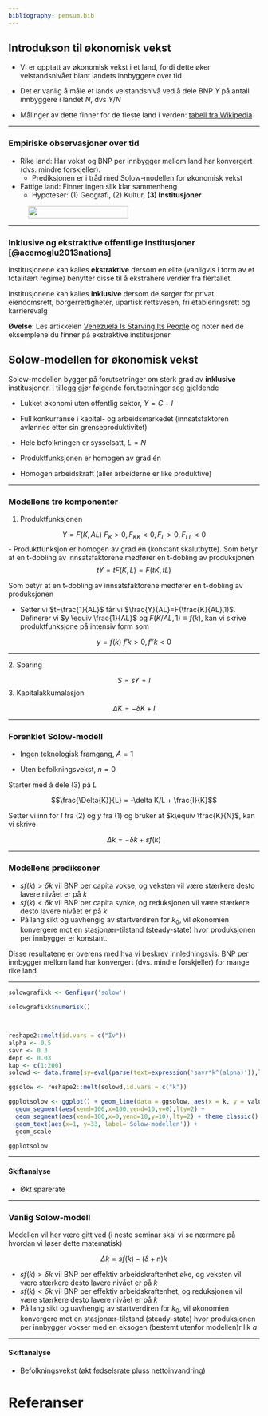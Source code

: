 ```yaml
---
bibliography: pensum.bib
---
```


## Introdukson til økonomisk vekst

- Vi er opptatt av økonomisk vekst i et land,  fordi dette øker velstandsnivået blant landets innbyggere over tid

- Det er vanlig å måle et lands velstandsnivå ved å dele BNP $Y$ på antall innbyggere i landet $N$, dvs $Y/N$

- Målinger av dette finner for de fleste land i verden:  [tabell fra Wikipedia](https://en.wikipedia.org/wiki/List_of_countries_by_GDP_(PPP)_per_capita)

---

### Empiriske observasjoner over tid

- Rike land: Har vokst og BNP per innbygger mellom land har konvergert (dvs. mindre forskjeller).
    + Prediksjonen er i tråd med Solow-modellen for økonomisk vekst
    
- Fattige land: Finner ingen slik klar sammenheng
    + Hypoteser: (1) Geografi, (2) Kultur, **(3) Institusjoner**

<figure>
<img id='grere' src="bilder/northsouthchina.png" height="25px" width="200px" />
</figure>

---

###  Inklusive og ekstraktive offentlige institusjoner [@acemoglu2013nations]

Institusjonene kan kalles **ekstraktive** dersom en elite (vanligvis i form av et totalitært regime) benytter disse til å ekstrahere verdier fra flertallet. 

Institusjonene kan kalles **inklusive** dersom de sørger for privat eiendomsrett, borgerrettigheter, upartisk 
rettsvesen, fri etableringsrett og karrierevalg

**Øvelse**: Les artikkelen [Venezuela Is Starving Its People](artikler/del2_venezuela.pdf) og noter ned de eksemplene du finner på ekstraktive institusjoner 

## Solow-modellen for økonomisk vekst 

Solow-modellen bygger på forutsetninger om sterk grad av **inklusive** institusjoner. I tillegg gjør følgende forutsetninger seg gjeldende

-  Lukket økonomi uten offentlig sektor, $Y = C + I$

- Full konkurranse i kapital- og arbeidsmarkedet (innsatsfaktoren avlønnes etter sin grenseproduktivitet)

- Hele befolkningen er sysselsatt, $L=N$

- Produktfunksjonen er homogen av grad én

- Homogen arbeidskraft (aller arbeiderne er like produktive)

---

### Modellens tre komponenter

1. Produktfunksjonen

$$Y=F(K,AL) \text{ } F_{K}>0, F_{KK}<0, F_{L}>0, F_{LL}<0$$
- Produktfunksjon er homogen av grad én (konstant skalutbytte). Som betyr at en t-dobling av innsatsfaktorene medfører en t-dobling av produksjonen
$$tY=tF(K,L)=F(tK,tL)$$ 

Som betyr at en t-dobling av innsatsfaktorene medfører en t-dobling av produksjonen

- Setter vi $t=\frac{1}{AL}$ får vi $\frac{Y}{AL}=F(\frac{K}{AL},1)$. Definerer vi $y \equiv \frac{1}{AL}$ og $F(K/AL,1) \equiv f(k)$, kan vi skrive produktfunksjone på intensiv form som 

$$y=f(k) \text{ } f'{k}>0, f''{k}<0$$

---

$\text{2.}$ Sparing

$$S=sY=I$$
3. Kapitalakkumalasjon

$$\Delta K=-\delta K + I$$

---

### Forenklet Solow-modell

- Ingen teknologisk framgang, $A=1$

- Uten befolkningsvekst, $n=0$

Starter med å dele $(3)$ på $L$

$$\frac{\Delta{K}}{L} = -\delta K/L + \frac{I}{K}$$

Setter vi inn for $I$ fra (2) og $y$ fra (1) og bruker at $k\equiv \frac{K}{N}$, kan vi skrive

$$\Delta{k} = -\delta k + sf(k)$$

---

### Modellens prediksoner
- $sf(k)> \delta k$ vil BNP per capita vokse, og veksten vil være stærkere desto lavere nivået er på $k$ 
- $sf(k)< \delta k$ vil BNP per capita synke, og reduksjonen vil være stærkere desto lavere nivået er på $k$   
- På lang sikt og uavhengig av startverdiren for $k_{0}$, vil økonomien konvergere mot en stasjonær-tilstand (steady-state) hvor
produksjonen per innbygger er konstant.


Disse resultatene er overens med hva vi beskrev innledningsvis: BNP per innbygger mellom land har konvergert (dvs. mindre forskjeller) for mange rike land.

---

```r
solowgrafikk <- Genfigur('solow')

solowgrafikk$numerisk()



reshape2::melt(id.vars = c("Iv"))
alpha <- 0.5
savr <- 0.3
depr <- 0.03
kap <- c(1:200)
solowd <- data.frame(sy=eval(parse(text=expression('savr*k^(alpha)')),list(k=kap)),y=eval(parse(text=expression('k^(alpha)')),list(k=kap)), k=c(kap), kapder = 0.03*kap)

ggsolow <- reshape2::melt(solowd,id.vars = c("k"))

ggplotsolow <- ggplot() + geom_line(data = ggsolow, aes(x = k, y = value, color = factor(variable))) + geom_point(aes(x=100,y=3)) + 
  geom_segment(aes(xend=100,x=100,yend=10,y=0),lty=2) +
  geom_segment(aes(xend=100,x=0,yend=10,y=10),lty=2) + theme_classic() + geom_text(color='red') + 
  geom_text(aes(x=1, y=33, label='Solow-modellen')) +
  geom_scale

ggplotsolow
```

---

#### Skiftanalyse

- Økt sparerate

---

### Vanlig Solow-modell

Modellen vil her være gitt ved (i neste seminar skal vi se nærmere på hvordan vi løser dette matematisk)

$$\Delta{k} = sf(k)-(\delta+n) k$$

- $sf(k)> \delta k$ vil BNP per effektiv arbeidskraftenhet øke, og veksten vil være stærkere desto lavere nivået er på $k$ 
- $sf(k)< \delta k$ vil BNP per effektiv arbeidskraftenhet, og reduksjonen vil være stærkere desto lavere nivået er på $k$   
- På lang sikt og uavhengig av startverdiren for $k_{0}$, vil økonomien konvergere mot en stasjonær-tilstand (steady-state) hvor
produksjonen per innbygger vokser med en eksogen (bestemt utenfor modellen)r lik $a$ 

---

#### Skiftanalyse

- Befolkningsvekst (økt fødselsrate pluss nettoinvandring)


# Referanser
